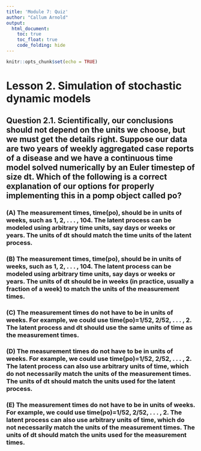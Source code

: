 ```yaml
---
title: 'Module 7: Quiz'
author: "Callum Arnold"
output: 
  html_document:
    toc: true
    toc_float: true
    code_folding: hide
---
```


```r
knitr::opts_chunk$set(echo = TRUE)
```

# Lesson 2. Simulation of stochastic dynamic models

## Question 2.1. Scientifically, our conclusions should not depend on the units we choose, but we must get the details right. Suppose our data are two years of weekly aggregated case reports of a disease and we have a continuous time model solved numerically by an Euler timestep of size dt. Which of the following is a correct explanation of our options for properly implementing this in a pomp object called po?

### (A) The measurement times, time(po), should be in units of weeks, such as 1, 2, . . . , 104. The latent process can be modeled using arbitrary time units, say days or weeks or years. The units of dt should match the time units of the latent process.

### (B) The measurement times, time(po), should be in units of weeks, such as 1, 2, . . . , 104. The latent process can be modeled using arbitrary time units, say days or weeks or years. The units of dt should be in weeks (in practice, usually a fraction of a week) to match the units of the measurement times.

### (C) The measurement times do not have to be in units of weeks. For example, we could use time(po)=1/52, 2/52, . . . , 2. The latent process and dt should use the same units of time as the measurement times.

### (D) The measurement times do not have to be in units of weeks. For example, we could use time(po)=1/52, 2/52, . . . , 2. The latent process can also use arbitrary units of time, which do not necessarily match the units of the measurement times. The units of dt should match the units used for the latent process.

### (E) The measurement times do not have to be in units of weeks. For example, we could use time(po)=1/52, 2/52, . . . , 2. The latent process can also use arbitrary units of time, which do not necessarily match the units of the measurement times. The units of dt should match the units used for the measurement times.
